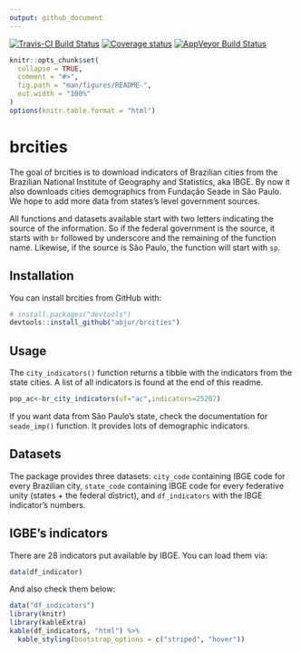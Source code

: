 ```yaml
---
output: github_document
---
```


[![Travis-CI Build Status](https://travis-ci.org/abjur/brcities.svg?branch=master)](https://travis-ci.org/abjur/brcities)
[![Coverage status](https://codecov.io/gh/abjur/brcities/branch/master/graph/badge.svg)](https://codecov.io/github/abjur/brcities?branch=master)
[![AppVeyor Build Status](https://ci.appveyor.com/api/projects/status/github/jjesusfilho/brcities?branch=master&svg=true)](https://ci.appveyor.com/project/jjesusfilho/brcities)

<!-- README.md is generated from README.Rmd. Please edit that file -->

```r
knitr::opts_chunk$set(
  collapse = TRUE,
  comment = "#>",
  fig.path = "man/figures/README-",
  out.width = "100%"
)
options(knitr.table.format = "html") 
```
# brcities

The goal of brcities is to download indicators of Brazilian cities from the
Brazilian National Institute of Geography and Statistics, aka IBGE. By now it also downloads cities demographics from Fundação Seade in São Paulo. We hope to add more data from states's level government sources.

All functions and datasets available start with two letters indicating the source of the information. So if the federal government is the source, it starts with `br` followed by underscore and the remaining of the function name. Likewise, if the source is São Paulo, the function will start with `sp`.

## Installation

You can install brcities from GitHub with:

```r
# install.packages("devtools")
devtools::install_github("abjur/brcities")
```

## Usage

The `city_indicators()` function returns a tibble with the indicators from the state cities. A list of all indicators is found at the end of this readme.

```r
pop_ac<-br_city_indicators(uf="ac",indicators=25207)

```

If you want data from São Paulo's state, check the documentation for `seade_imp()` function. It provides lots of demographic indicators.

## Datasets

The package provides three datasets: `city_code` containing IBGE code for every Brazilian city,  `state_code` containing IBGE code for every federative unity (states + the federal district), and `df_indicators` with the IBGE indicator's numbers.

## IGBE's indicators

There are 28 indicators put available by IBGE. You can load them via:

``` r
data(df_indicator)
```

And also check them below:

```r
data("df_indicators")
library(knitr)
library(kableExtra)
kable(df_indicators, "html") %>%
  kable_styling(bootstrap_options = c("striped", "hover"))
```




